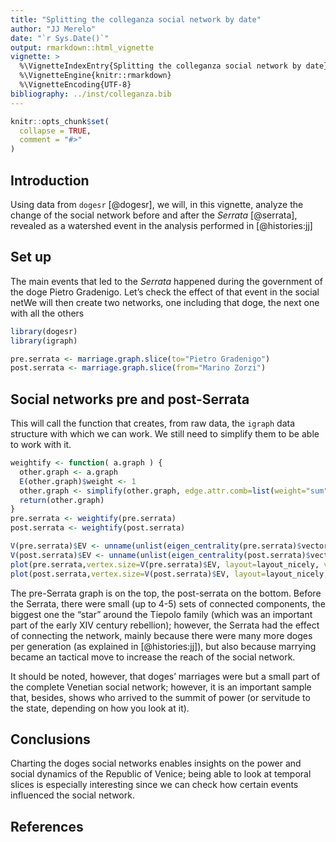 ```yaml
---
title: "Splitting the colleganza social network by date"
author: "JJ Merelo"
date: "`r Sys.Date()`"
output: rmarkdown::html_vignette
vignette: >
  %\VignetteIndexEntry{Splitting the colleganza social network by date}
  %\VignetteEngine{knitr::rmarkdown}
  %\VignetteEncoding{UTF-8}
bibliography: ../inst/colleganza.bib
---
```


```r
knitr::opts_chunk$set(
  collapse = TRUE,
  comment = "#>"
)
```

## Introduction

Using data from `dogesr` [@dogesr], we will, in this vignette, analyze the change of the social network before and after the *Serrata* [@serrata], revealed as a watershed event in the analysis performed in [@histories:jj]

## Set up

The main events that led to the *Serrata* happened during the government of the doge Pietro Gradenigo.
Let's check the effect of that event in the social netWe will then create two networks, one including that doge, the next one with all the others
```r
library(dogesr)
library(igraph)

pre.serrata <- marriage.graph.slice(to="Pietro Gradenigo")
post.serrata <- marriage.graph.slice(from="Marino Zorzi")
```

## Social networks pre and post-Serrata

This will call the function that creates, from raw data, the `igraph` data structure with which we can work. We still need to simplify them to be able to work with it. 
```r
weightify <- function( a.graph ) {
  other.graph <- a.graph
  E(other.graph)$weight <- 1
  other.graph <- simplify(other.graph, edge.attr.comb=list(weight="sum"))
  return(other.graph)
}
pre.serrata <- weightify(pre.serrata)
post.serrata <- weightify(post.serrata)

V(pre.serrata)$EV <- unname(unlist(eigen_centrality(pre.serrata)$vector))
V(post.serrata)$EV <- unname(unlist(eigen_centrality(post.serrata)$vector))
plot(pre.serrata,vertex.size=V(pre.serrata)$EV, layout=layout_nicely, vertex.label.cex=0.7)
plot(post.serrata,vertex.size=V(post.serrata)$EV, layout=layout_nicely, vertex.label.cex=0.7)
```

The pre-Serrata graph is on the top, the post-serrata on the bottom. Before the Serrata, there were small (up to 4-5) sets of connected components, the biggest one the "star" around the Tiepolo family (which was an important part of the early XIV century rebellion); however, the Serrata had the effect of connecting the network, mainly because there were many more doges per generation (as explained in [@histories:jj]), but also because marrying became an tactical move to increase the reach of the social network.

It should be noted, however, that doges' marriages were but a small part of the complete Venetian social network; however, it is an important sample that, besides, shows who arrived to the summit of power (or servitude to the state, depending on how you look at it).

## Conclusions

Charting the doges social networks enables insights on the power and social dynamics of the Republic of Venice; being able to look at temporal slices is especially interesting since we can check how certain events influenced the social network.

## References
